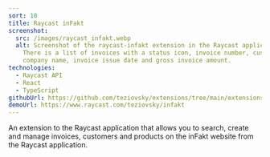 ```yaml
---
sort: 10
title: Raycast inFakt
screenshot:
  src: /images/raycast_infakt.webp
  alt: Screenshot of the raycast-infakt extension in the Raycast application.
    There is a list of invoices with a status icon, invoice number, customer
    company name, invoice issue date and gross invoice amount.
technologies:
  - Raycast API
  - React
  - TypeScript
githubUrl: https://github.com/teziovsky/extensions/tree/main/extensions/infakt
demoUrl: https://www.raycast.com/teziovsky/infakt
---
```


An extension to the Raycast application that allows you to search, create and manage invoices, customers and products on the inFakt website from the Raycast application.
